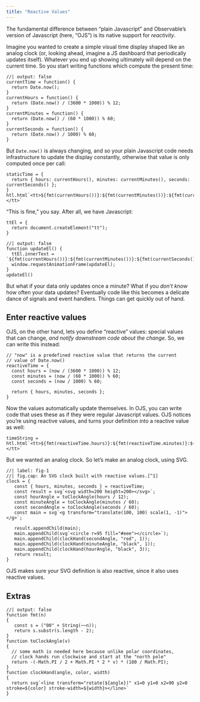 ```yaml
---
title: "Reactive Values"
---
```


The fundamental difference between "plain Javascript" and Observable's
version of Javascript (here, "OJS") is its native support for
_reactivity_.

Imagine you wanted to create a simple visual time display shaped like
an analog clock (or, looking ahead, imagine a JS dashboard that
periodically updates itself). Whatever you end up showing ultimately will
depend on the current time. So you start writing functions which compute
the present time:

```ojs
//| output: false
currentTime = function() {
  return Date.now();
}
currentHours = function() {
  return (Date.now() / (3600 * 1000)) % 12;
}
currentMinutes = function() {
  return (Date.now() / (60 * 1000)) % 60;
}
currentSeconds = function() {
  return (Date.now() / 1000) % 60;
}
```

But `Date.now()` is always changing, and so your plain Javascript code needs
infrastructure to update the display constantly, otherwise that value
is only computed once per call:

```ojs
staticTime = { 
  return { hours: currentHours(), minutes: currentMinutes(), seconds: currentSeconds() };
}
htl.html`<tt>${fmt(currentHours())}:${fmt(currentMinutes())}:${fmt(currentSeconds())}</tt>`
```

"This is fine," you say. After all, we have Javascript:

```ojs
ttEl = {
  return document.createElement("tt");
}
```
```ojs
//| output: false
function updateEl() {
  ttEl.innerText = `${fmt(currentHours())}:${fmt(currentMinutes())}:${fmt(currentSeconds())}`;
  window.requestAnimationFrame(updateEl);
}
updateEl()
```

But what if your data only updates once a minute? What if you _don't
know_ how often your data updates?  Eventually code like this becomes
a delicate dance of signals and event handlers.  Things can get
quickly out of hand.

## Enter reactive values

OJS, on the other hand, lets you define "reactive" values: special values that can
change, _and notify downstream code about the change_. So, we can write this instead:

```ojs
// "now" is a predefined reactive value that returns the current
// value of Date.now()
reactiveTime = {
  const hours = (now / (3600 * 1000)) % 12;
  const minutes = (now / (60 * 1000)) % 60;
  const seconds = (now / 1000) % 60;
  
  return { hours, minutes, seconds };
}
```

Now the values automatically update themselves. In OJS, you can
write code that uses these as if they were regular Javascript
values. OJS notices you're using reactive values, and turns
your definition into a reactive value as well:

```ojs
timeString = htl.html`<tt>${fmt(reactiveTime.hours)}:${fmt(reactiveTime.minutes)}:${fmt(reactiveTime.seconds)}</tt>`
```

But we wanted an analog clock. So let's make an analog clock, using
SVG.

```ojs
//| label: fig-1
//| fig.cap: An SVG clock built with reactive values.[^1]
clock = {
   const { hours, minutes, seconds } = reactiveTime;
   const result = svg`<svg width=200 height=200></svg>`;
   const hourAngle = toClockAngle(hours / 12);
   const minuteAngle = toClockAngle(minutes / 60);
   const secondAngle = toClockAngle(seconds / 60);
   const main = svg`<g transform="translate(100, 100) scale(1, -1)"></g>`;
   
   result.appendChild(main);
   main.appendChild(svg`<circle r=95 fill="#eee"></circle>`);
   main.appendChild(clockHand(secondAngle, "red", 1));
   main.appendChild(clockHand(minuteAngle, "black", 1));
   main.appendChild(clockHand(hourAngle, "black", 3));
   return result;
}
```

OJS makes sure your SVG definition is also reactive, since it
also uses reactive values.

## Extras

```ojs
//| output: false
function fmt(n)
{
   const s = ("00" + String(~~n));
   return s.substr(s.length - 2);
}
function toClockAngle(v)
{
  // some math is needed here because unlike polar coordinates, 
  // clock hands run clockwise and start at the "north pole"
  return -(-Math.PI / 2 + Math.PI * 2 * v) * (180 / Math.PI);
}
function clockHand(angle, color, width)
{
  return svg`<line transform="rotate(${angle})" x1=0 y1=0 x2=90 y2=0 stroke=${color} stroke-width=${width}></line>`
}
```

[^1]: Note that `now` doesn't take timezones into account, so you're likely to see your clock a few hours off.
